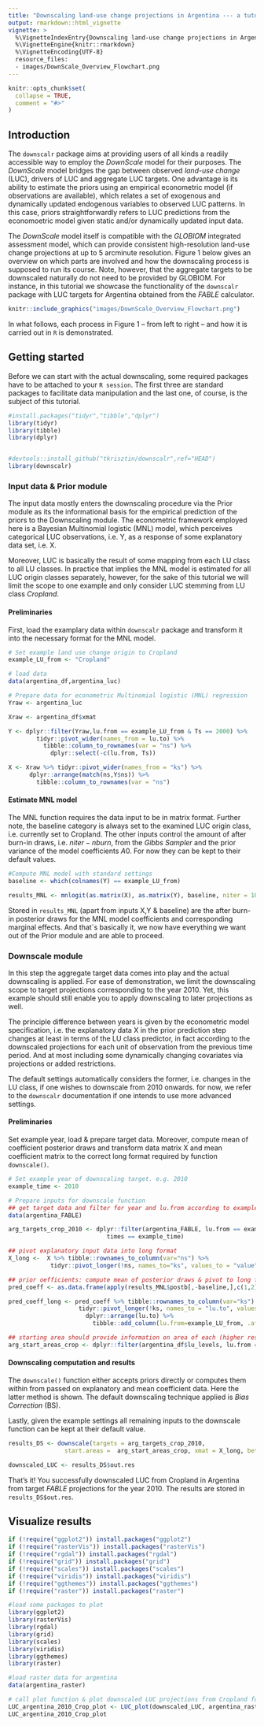 ```yaml
---
title: "Downscaling land-use change projections in Argentina --- a tutorial using `downscalr`"
output: rmarkdown::html_vignette
vignette: >
  %\VignetteIndexEntry{Downscaling land-use change projections in Argentina --- a tutorial using `downscalr`}
  %\VignetteEngine{knitr::rmarkdown}
  %\VignetteEncoding{UTF-8}
  resource_files:
  - images/DownScale_Overview_Flowchart.png
---
```


```r
knitr::opts_chunk$set(
  collapse = TRUE,
  comment = "#>"
)
```

## Introduction

The `downscalr` package aims at providing users of all kinds a readily accessible way to employ the *DownScale* model for their purposes. The *DownScale* model bridges the gap between observed *land-use change* (LUC), drivers of LUC and aggregate LUC targets. One advantage is its ability to estimate the priors using an empirical econometric model (if observations are available), which relates a set of exogenous and dynamically updated endogenous variables to observed LUC patterns. In this case, priors straightforwardly refers to LUC predictions from the economoetric model given static and/or dynamically updated input data.

The *DownScale* model itself is compatible with the *GLOBIOM* integrated assessment model, which can provide consistent high-resolution land-use change projections at up to 5 arcminute resolution. Figure 1 below gives an overview on which parts are involved and how the downscaling process is supposed to run its course. Note, however, that the aggregate targets to be downscaled naturally do not need to be provided by GLOBIOM. For instance, in this tutorial we showcase the functionality of the `downscalr` package with LUC targets for Argentina obtained from the *FABLE* calculator.

```r
knitr::include_graphics("images/DownScale_Overview_Flowchart.png")
```

In what follows, each process in Figure 1 -- from left to right -- and how it is carried out in `R` is demonstrated.

## Getting started

Before we can start with the actual downscaling, some required packages have to be attached to your `R session`. The first three are standard packages to facilitate data manipulation and the last one, of course, is the subject of this tutorial.

```r
#install.packages("tidyr","tibble","dplyr")
library(tidyr)
library(tibble)
library(dplyr)


#devtools::install_github("tkrisztin/downscalr",ref="HEAD")
library(downscalr)
```

### Input data & Prior module

The input data mostly enters the downscaling procedure via the Prior module as its the informational basis for the empirical prediction of the priors to the Downscaling module. The econometric framework employed here is a Bayesian Multinomial logistic (MNL) model, which perceives categorical LUC observations, i.e. Y, as a response of some explanatory data set, i.e. X.

Moreover, LUC is basically the result of some mapping from each LU class to all LU classes. In practice that implies the MNL model is estimated for all LUC origin classes separately, however, for the sake of this tutorial we will limit the scope to one example and only consider LUC stemming from LU class *Cropland*.

#### Preliminaries

First, load the examplary data within `downscalr` package and transform it into the necessary format for the MNL model.

```r
# Set example land use change origin to Cropland
example_LU_from <- "Cropland"

# load data
data(argentina_df,argentina_luc)

# Prepare data for econometric Multinomial logistic (MNL) regression
Yraw <- argentina_luc

Xraw <- argentina_df$xmat

Y <- dplyr::filter(Yraw,lu.from == example_LU_from & Ts == 2000) %>%
        tidyr::pivot_wider(names_from = lu.to) %>%
          tibble::column_to_rownames(var = "ns") %>%
            dplyr::select(-c(lu.from, Ts))

X <- Xraw %>% tidyr::pivot_wider(names_from = "ks") %>%
      dplyr::arrange(match(ns,Y$ns)) %>%
        tibble::column_to_rownames(var = "ns")
```

#### Estimate MNL model

The MNL function requires the data input to be in matrix format. Further note, the baseline category is always set to the examined LUC origin class, i.e. currently set to Cropland. The other inputs control the amount of after burn-in draws, i.e. $niter-nburn$, from the *Gibbs Sampler* and the prior variance of the model coefficients $A0$. For now they can be kept to their default values.

```r
#Compute MNL model with standard settings
baseline <- which(colnames(Y) == example_LU_from)

results_MNL <- mnlogit(as.matrix(X), as.matrix(Y), baseline, niter = 1000, nburn = 500, A0 = 10^4)
```

Stored in `results_MNL` (apart from inputs X,Y & baseline) are the after burn-in posterior draws for the MNL model coefficients and corresponding marginal effects. And that\`s basically it, we now have everything we want out of the Prior module and are able to proceed.

### Downscale module

In this step the aggregate target data comes into play and the actual downscaling is applied. For ease of demonstration, we limit the downscaling scope to target projections corresponding to the year 2010. Yet, this example should still enable you to apply downscaling to later projections as well.

The principle difference between years is given by the econometric model specification, i.e. the explanatory data X in the prior prediction step changes at least in terms of the LU class predictor, in fact according to the downscaled projections for each unit of observation from the previous time period. And at most including some dynamically changing covariates via projections or added restrictions.

The default settings automatically considers the former, i.e. changes in the LU class, if one wishes to downscale from 2010 onwards. for now, we refer to the `downscalr` documentation if one intends to use more advanced settings.

#### Preliminaries

Set example year, load & prepare target data. Moreover, compute mean of coefficient posterior draws and transform data matrix X and mean coefficient matrix to the correct long format required by function `downscale()`.

```r
# Set example year of downscaling target. e.g. 2010
example_time <- 2010

# Prepare inputs for downscale function
## get target data and filter for year and lu.from according to example, i.e. 2010 & cropland
data(argentina_FABLE)

arg_targets_crop_2010 <- dplyr::filter(argentina_FABLE, lu.from == example_LU_from &
                            times == example_time)

## pivot explanatory input data into long format
X_long <-  X %>% tibble::rownames_to_column(var="ns") %>%
            tidyr::pivot_longer(!ns, names_to="ks", values_to = "value")

## prior oefficients: compute mean of posterior draws & pivot to long format  
pred_coeff <- as.data.frame(apply(results_MNL$postb[,-baseline,],c(1,2),mean))

pred_coeff_long <- pred_coeff %>% tibble::rownames_to_column(var="ks") %>%
                    tidyr::pivot_longer(!ks, names_to = "lu.to", values_to="value") %>% 
                      dplyr::arrange(lu.to) %>% 
                        tibble::add_column(lu.from=example_LU_from, .after="ks")

## starting area should provide information on area of each (higher resolution) grid cell, i.e ns
arg_start_areas_crop <- dplyr::filter(argentina_df$lu_levels, lu.from == example_LU_from)
```

#### Downscaling computation and results

The `downscale()` function either accepts priors directly or computes them within from passed on explanatory and mean coefficient data. Here the latter method is shown. The default downscaling technique applied is *Bias Correction* (BS).

Lastly, given the example settings all remaining inputs to the downscale function can be kept at their default value.

```r
results_DS <- downscale(targets = arg_targets_crop_2010, 
                start.areas =  arg_start_areas_crop, xmat = X_long, betas = pred_coeff_long)

downscaled_LUC <- results_DS$out.res
```

That's it! You successfully downscaled LUC from Cropland in Argentina from target *FABLE* projections for the year 2010. The results are stored in `results_DS$out.res`.

## Visualize results
```r
if (!require("ggplot2")) install.packages("ggplot2")
if (!require("rasterVis")) install.packages("rasterVis")
if (!require("rgdal")) install.packages("rgdal")
if (!require("grid")) install.packages("grid")
if (!require("scales")) install.packages("scales")
if (!require("viridis")) install.packages("viridis")
if (!require("ggthemes")) install.packages("ggthemes")
if (!require("raster")) install.packages("raster")
```

```r
#load some packages to plot
library(ggplot2)
library(rasterVis)
library(rgdal)
library(grid)
library(scales)
library(viridis)
library(ggthemes)
library(raster)
```


```r
#load raster data for argentina
data(argentina_raster)

# call plot function & plot downscaled LUC projections from Cropland for the year 2010
LUC_argentina_2010_Crop_plot <- LUC_plot(downscaled_LUC, argentina_raster)
LUC_argentina_2010_Crop_plot
```

